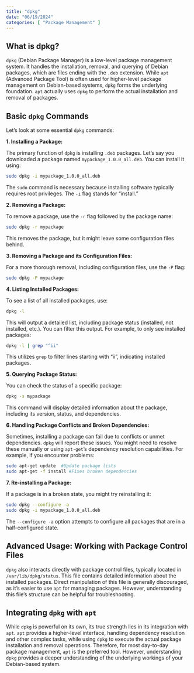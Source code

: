 ```yaml
---
title: "dpkg"
date: "06/19/2024"
categories: [ "Package Management" ]
---
```

## What is dpkg?

`dpkg` (Debian Package Manager) is a low-level package management system. It handles the installation, removal, and querying of Debian packages, which are files ending with the `.deb` extension. While `apt` (Advanced Package Tool) is often used for higher-level package management on Debian-based systems, `dpkg` forms the underlying foundation.  `apt` actually uses `dpkg` to perform the actual installation and removal of packages.

## Basic `dpkg` Commands

Let's look at some essential `dpkg` commands:

**1. Installing a Package:**

The primary function of `dpkg` is installing `.deb` packages.  Let's say you downloaded a package named `mypackage_1.0.0_all.deb`.  You can install it using:

```bash
sudo dpkg -i mypackage_1.0.0_all.deb
```

The `sudo` command is necessary because installing software typically requires root privileges.  The `-i` flag stands for "install."

**2. Removing a Package:**

To remove a package, use the `-r` flag followed by the package name:

```bash
sudo dpkg -r mypackage
```

This removes the package, but it might leave some configuration files behind.

**3. Removing a Package and its Configuration Files:**

For a more thorough removal, including configuration files, use the `-P` flag:

```bash
sudo dpkg -P mypackage
```


**4. Listing Installed Packages:**

To see a list of all installed packages, use:

```bash
dpkg -l
```

This will output a detailed list, including package status (installed, not installed, etc.).  You can filter this output. For example, to only see installed packages:

```bash
dpkg -l | grep "^ii"
```
This utilizes `grep` to filter lines starting with "ii", indicating installed packages.

**5. Querying Package Status:**

You can check the status of a specific package:

```bash
dpkg -s mypackage
```

This command will display detailed information about the package, including its version, status, and dependencies.

**6.  Handling Package Conflicts and Broken Dependencies:**

Sometimes, installing a package can fail due to conflicts or unmet dependencies. `dpkg` will report these issues.  You might need to resolve these manually or using `apt-get`'s dependency resolution capabilities.  For example, if you encounter problems:

```bash
sudo apt-get update  #Update package lists
sudo apt-get -f install #Fixes broken dependencies
```

**7.  Re-installing a Package:**

If a package is in a broken state, you might try reinstalling it:

```bash
sudo dpkg --configure -a
sudo dpkg -i mypackage_1.0.0_all.deb
```
The `--configure -a` option attempts to configure all packages that are in a half-configured state.


##  Advanced Usage:  Working with Package Control Files

`dpkg` also interacts directly with package control files, typically located in `/var/lib/dpkg/status`. This file contains detailed information about the installed packages.  Direct manipulation of this file is generally discouraged, as it's easier to use `apt` for managing packages. However, understanding this file's structure can be helpful for troubleshooting.


##  Integrating `dpkg` with `apt`

While `dpkg` is powerful on its own, its true strength lies in its integration with `apt`.  `apt` provides a higher-level interface, handling dependency resolution and other complex tasks, while using `dpkg` to execute the actual package installation and removal operations.  Therefore, for most day-to-day package management, `apt` is the preferred tool. However, understanding `dpkg` provides a deeper understanding of the underlying workings of your Debian-based system.

